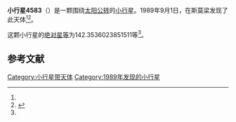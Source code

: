 {{Infobox planet
| bgcolour = #FFFFC0
| name = 4583 Lugo
| symbol = 
| image = 
| caption = 
| discovery = yes
| discovery_ref = 
| discoverer = [[Bulgarian_National_Observatory|Bulgarian National Observatory]]
| discovery_site = [[斯莫梁|斯莫梁]] 
| discovered = 1989年9月1日
| designations = yes
| mp_name = 
| named_after = 
| alt_names = 1989 RL4/ 1953 TR2 / 1964 VK / 1971 SH1 / 1974 HD1 / 1975 VM1 / 1982 UA1 / 1989 TY16
| mp_category = [[主带小行星|主带小行星]]
| orbit_ref = <ref name="a">[http://ssd.jpl.nasa.gov/sbdb.cgi?sstr=4583 4583 Lugo] {{Wayback|url=http://ssd.jpl.nasa.gov/sbdb.cgi?sstr=4583 |date=20201124005836 }}，小行星數據庫瀏覽器（JPL Small-Body Database Browser）－[[美国国家航空航天局|美国国家航空航天局]]喷气推进实验室</ref>
| epoch = 2456400.5 (2013年4月18日更新)
| aphelion = {{convert|2.806062212370683|AU|km|3|abbr=on|lk=out}}
| perihelion = {{convert|1.897253236591581|AU|km|3|abbr=on}}
| semimajor = {{convert|2.351657724481132|AU|km|3|abbr=on}}
| eccentricity = 0.193227306
| period = 1317.223878 [[日|日]]<br />3.61[[儒略年|儒略年]]
| avg_speed = 
| inclination = 3.74532411031061
| asc_node = 164.4987792654627
| mean_anomaly = 
| arg_peri = 142.3536023851511
| satellites = 
| physical_characteristics = yes
| dimensions = 
| mass = 
| density = 
| surface_grav = 
| escape_velocity = 
| sidereal_day = 
| axial_tilt = 
| pole_ecliptic_lat = 
| pole_ecliptic_lon = 
| albedo = 
| temperatures= 
| temp_name1 = 
| mean_temp_1 = 
| max_temp_1 = 
| temp_name2 = 
| max_temp_2 = 
| spectral_type = 
| abs_magnitude = 142.3536023851511
}}

'''小行星4583'''（{{lang-en|4583 Lugo}}）是一颗围绕[[太阳|太阳]][[公转|公转]]的[[小行星|小行星]]。1989年9月1日，{{le|保加利亚国家天文台|Rozhen Observatory}}在斯莫梁发现了此天体<ref name="a" /><ref>{{cite news|title=小行星列表|url=http://cfa-www.harvard.edu/iau/lists/NumberedMPs.txt|accessdate=2013-07-08|newspaper=哈佛大学|archive-date=2008-05-17|archive-url=https://web.archive.org/web/20080517010638/http://cfa-www.harvard.edu/iau/lists/NumberedMPs.txt|dead-url=no}}</ref>。

这颗小行星的[[绝对星等|绝对星等]]为142.3536023851511等<ref name="a" />。

==参考文献==
{{reflist}}
{{Minor Planet Number|[[小行星4582|小行星4582]]|[[小行星4584|小行星4584]]}}

{{小天体}}

[[Category:小行星带天体|Category:小行星带天体]]
[[Category:1989年发现的小行星|Category:1989年发现的小行星]]

{{asteroid-stub}}